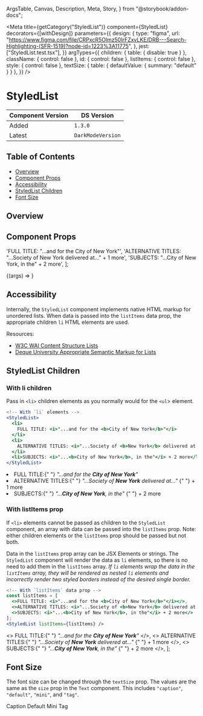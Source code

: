   ArgsTable,
  Canvas,
  Description,
  Meta,
  Story,
} from "@storybook/addon-docs";


<Meta
  title={getCategory("StyledList")}
  component={StyledList}
  decorators={[withDesign]}
  parameters={{
    design: {
      type: "figma",
      url: "https://www.figma.com/file/CRPxcR5Olmz50IrFZxvLKE/DRB---Search-Highlighting-(SFR-1519)?node-id=1223%3A11775",
    },
    jest: ["StyledList.test.tsx"],
  }}
  argTypes={{
    children: { table: { disable: true } },
    className: { control: false },
    id: { control: false },
    listItems: { control: false },
    style: { control: false },
    textSize: { table: { defaultValue: { summary: "default" } } },
  }}
/>

# StyledList

| Component Version | DS Version        |
| ----------------- | ----------------- |
| Added             | `1.3.0`           |
| Latest            | `DarkModeVersion` |

## Table of Contents

- [Overview](#overview)
- [Component Props](#component-props)
- [Accessibility](#accessibility)
- [StyledList Children](#styledlist-children)
- [Font Size](#font-size)

## Overview

<Description of={StyledList} />

## Component Props

  'FULL TITLE: "...and for the City of New York"',
  'ALTERNATIVE TITLES: "...Society of New York delivered at..." + 1 more',
  'SUBJECTS: "...City of New York, in the" + 2 more',
];

<Canvas withToolbar>
  <Story
    name="StyledList with Controls"
    args={{
      className: undefined,
      id: "nypl-styledlist",
      listItems: itemGroups,
      style: "capped",
      textSize: "default",
    }}
  >
    {(args) => <StyledList {...args} />}
  </Story>
</Canvas>

<ArgsTable story="StyledList with Controls" />

## Accessibility

Internally, the `StyledList` component implements native HTML markup for
unordered lists. When data is passed into the `listItems` data prop, the
appropriate children `li` HTML elements are used.

Resources:

- [W3C WAI Content Structure Lists](https://www.w3.org/WAI/tutorials/page-structure/content/#lists)
- [Deque University Appropriate Semantic Markup for Lists](https://dequeuniversity.com/tips/list-markup)

## StyledList Children

### With li children

Pass in `<li>` children elements as you normally would for the `<ul`> element.

```jsx
<!-- With `li` elements -->
<StyledList>
  <li>
    FULL TITLE: <i>"...and for the <b>City of New York</b>"</i>
  </li>
  <li>
    ALTERNATIVE TITLES: <i>"...Society of <b>New York</b> delivered at..."</i> + 1 more
  </li>
  <li>SUBJECTS: <i>"...<b>City of New York</b>, in the"</i> + 2 more</li>
</StyledList>
```

<Canvas>
  <DSProvider>
    <StyledList>
      <li>
        FULL TITLE:{" "}
        <i>
          "...and for the <b>City of New York</b>"
        </i>
      </li>
      <li>
        ALTERNATIVE TITLES:{" "}
        <i>
          "...Society of <b>New York</b> delivered at..."
        </i>{" "}
        + 1 more
      </li>
      <li>
        SUBJECTS:{" "}
        <i>
          "...<b>City of New York</b>, in the"
        </i>{" "}
        + 2 more
      </li>
    </StyledList>
  </DSProvider>
</Canvas>

### With listItems prop

If `<li>` elements cannot be passed as children to the `StyledList` component,
an array with data can be passed into the `listItems` prop. Note: either
children elements or the `listItems` prop should be passed but not both.

Data in the `listItems` prop array can be JSX Elements or strings. The
`StyledList` component will render the data as `li` elements, so there is no
need to add them in the `listItems` array. _If `li` elements wrap the data in the
`listItems` array, they will be rendered as nested `li` elements and incorrectly
render two styled borders instead of the desired single border._

```jsx
<!-- With `listItems` data prop -->
const listItems = [
  <>FULL TITLE: <i>"...and for the <b>City of New York</b>"</i></>,
  <>ALTERNATIVE TITLES: <i>"...Society of <b>New York</b> delivered at..."</i> + 1 more</>,
  <>SUBJECTS: <i>"...<b>City of New York</b>, in the"</i> + 2 more</>
];
<StyledList listItems={listItems} />
```

  <>
    FULL TITLE:{" "}
    <i>
      "...and for the <b>City of New York</b>"
    </i>
  </>,
  <>
    ALTERNATIVE TITLES:{" "}
    <i>
      "...Society of <b>New York</b> delivered at..."
    </i>{" "}
    + 1 more
  </>,
  <>
    SUBJECTS:{" "}
    <i>
      "...<b>City of New York</b>, in the"
    </i>{" "}
    + 2 more
  </>,
];

<Canvas>
  <DSProvider>
    <StyledList listItems={listItems} />
  </DSProvider>
</Canvas>

## Font Size

The font size can be changed through the `textSize` prop. The values are the same
as the `size` prop in the `Text` component. This includes `"caption"`, `"default"`,
`"mini"`, and `"tag"`.

<Canvas>
  <DSProvider>
    <Heading level="three">Caption</Heading>
    <StyledList textSize="caption" listItems={listItems} />
    <Heading level="three">Default</Heading>
    <StyledList textSize="default" listItems={listItems} />
    <Heading level="three">Mini</Heading>
    <StyledList textSize="mini" listItems={listItems} />
    <Heading level="three">Tag</Heading>
    <StyledList textSize="tag" listItems={listItems} />
  </DSProvider>
</Canvas>
